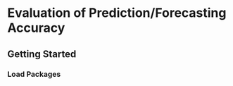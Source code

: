 # Evaluation of Prediction/Forecasting Accuracy {#sec-predictionAccuracy}

## Getting Started

### Load Packages

```r

```
